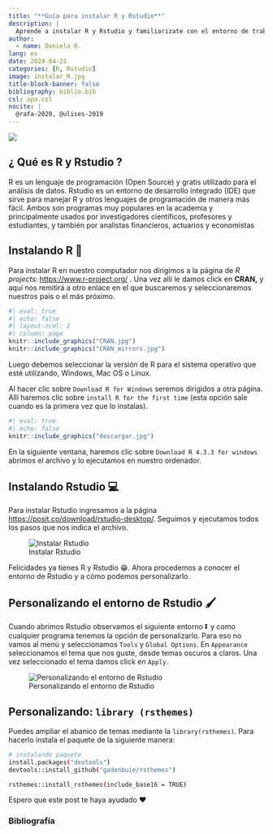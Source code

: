 ```yaml
---
title: "**Guía para instalar R y Rstudio**"
description: |
  Aprende a instalar R y Rstudio y familiarizate con el entorno de trabajo y a cómo personalizarlo
author:
  - name: Daniela O. 
lang: es
date: 2024-04-22
categories: [R, Rstudio]
image: instalar_R.jpg
title-block-banner: false
bibliography: biblio.bib
csl: apa.csl
nocite: |
  @rafa-2020, @ulises-2019
---
```


![](instalar_R.jpg){fig-align="center"}

## ¿ Qué es R y Rstudio ?

R es un lenguaje de programación (Open Source) y gratis utilizado para el análisis de datos. Rstudio es un entorno de desarrollo integrado (IDE) que sirve para manejar R y otros lenguajes de programación de manera más fácil. Ambos son programas muy populares en la academia y principalmente usados por investigadores científicos, profesores y estudiantes, y también por analistas financieros, actuarios y economistas

## Instalando R 🚀

Para instalar R en nuestro computador nos dirigimos a la página de *R projects:* <https://www.r-project.org/> . Una vez allí le damos click en **CRAN,** y aquí nos remitirá a otro enlace en el que buscaremos y seleccionaremos nuestros país o el más próximo.

```r
#| eval: true
#| echo: false
#| layout-ncol: 2
#| column: page
knitr::include_graphics("CRAN.jpg")
knitr::include_graphics("CRAN_mirrors.jpg")
```

Luego debemos seleccionar la versión de R para el sistema operativo que esté utilizando, Windows, Mac OS o Linux.

Al hacer clic sobre `Download R for Windows` seremos dirigidos a otra página. Allí haremos clic sobre `install R for the first time` (esta opción sale cuando es la primera vez que lo instalas).

```r
#| eval: true
#| echo: false
knitr::include_graphics("descargar.jpg")
```

En la siguiente ventana, haremos clic sobre `Download R 4.3.3 for windows` abrimos el archivo y lo ejecutamos en nuestro ordenador.

## Instalando Rstudio 💻

Para instalar Rstudio ingresamos a la página <https://posit.co/download/rstudio-desktop/>. Seguimos y ejecutamos todos los pasos que nos indica el archivo.

![Instalar Rstudio](rstudio.jpg){fig-align="center"}

Felicidades ya tienes R y Rstudio 😁. Ahora procedemos a conocer el entorno de Rstudio y a cómo podemos personalizarlo.

## Personalizando el entorno de Rstudio 🖌️

Cuando abrimos Rstudio observamos el siguiente entorno ⏬ y como cualquier programa tenemos la opción de personalizarlo. Para eso no vamos al menú y seleccionamos `Tools` y `Global Options`. En `Appearance` seleccionamos el tema que nos guste, desde temas oscuros a claros. Una vez seleccionado el tema damos click en `Apply.`

![Personalizando el entorno de Rstudio](personalizar.jpg){fig-align="center"}

## Personalizando: `library (rsthemes)`

Puedes ampliar el abanico de temas mediante la `library(rsthemes)`. Para hacerlo instala el paquete de la siguiente manera:

```.bash
# instalando paquete 
install.packages("devtools")
devtools::install_github("gadenbuie/rsthemes")

rsthemes::install_rsthemes(include_base16 = TRUE)
```

Espero que este post te haya ayudado ❤️

### Bibliografía
